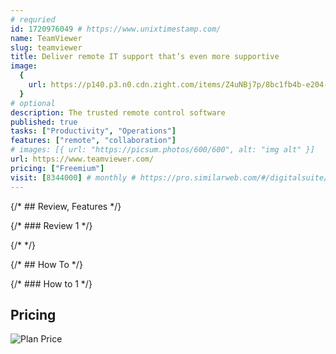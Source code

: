 ```yaml
---
# requried
id: 1720976049 # https://www.unixtimestamp.com/
name: TeamViewer
slug: teamviewer
title: Deliver remote IT support that’s even more supportive
image:
  {
    url: https://p140.p3.n0.cdn.zight.com/items/Z4uNBj7p/8bc1fb4b-e204-48eb-8904-41c379b9a3c7.jpg,
  }
# optional
description: The trusted remote control software
published: true
tasks: ["Productivity", "Operations"]
features: ["remote", "collaboration"]
# images: [{ url: "https://picsum.photos/600/600", alt: "img alt" }]
url: https://www.teamviewer.com/
pricing: ["Freemium"]
visit: [8344000] # monthly # https://pro.similarweb.com/#/digitalsuite/websiteanalysis/home
---
```


{/* ## Review, Features */}

{/* ### Review 1 */}

{/* <DetailYoutube videoId="" startTime={0} /> */}

{/* ## How To */}

{/* ### How to 1 */}

## Pricing

<Img
  src="https://p140.p3.n0.cdn.zight.com/items/ApumW9Xn/76d9ff3c-ebe0-4a59-a3a1-ca26d3332cab.jpg"
  alt="Plan Price"
/>
